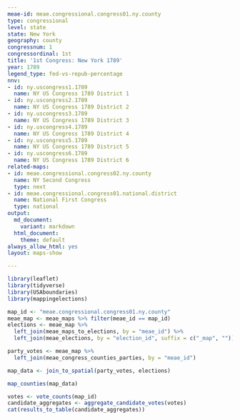 ```yaml
---
meae-id: meae.congressional.congress01.ny.county
type: congressional
level: state
state: New York
geography: county
congressnum: 1
congressordinal: 1st
title: '1st Congress: New York 1789'
year: 1789
legend_type: fed-vs-repub-percentage
nnv:
- id: ny.uscongress1.1789
  name: NY US Congress 1789 District 1
- id: ny.uscongress2.1789
  name: NY US Congress 1789 District 2
- id: ny.uscongress3.1789
  name: NY US Congress 1789 District 3
- id: ny.uscongress4.1789
  name: NY US Congress 1789 District 4
- id: ny.uscongress5.1789
  name: NY US Congress 1789 District 5
- id: ny.uscongress6.1789
  name: NY US Congress 1789 District 6
related-maps:
- id: meae.congressional.congress02.ny.county
  name: NY Second Congress
  type: next
- id: meae.congressional.congress01.national.district
  name: National First Congress
  type: national
output:
  md_document:
    variant: markdown
  html_document:
    theme: default
always_allow_html: yes
layout: maps-show

---
```


```r
library(leaflet)
library(tidyverse)
library(USAboundaries)
library(mappingelections)

map_id <- "meae.congressional.congress01.ny.county"
meae_map <- meae_maps %>% filter(meae_id == map_id)
elections <- meae_map %>% 
  left_join(meae_maps_to_elections, by = "meae_id") %>% 
  left_join(meae_elections, by = "election_id", suffix = c("_map", ""))

party_votes <- meae_map %>% 
  left_join(meae_congress_counties_parties, by = "meae_id")

map_data <- join_to_spatial(party_votes, elections)
```

<div class="map">

```r
map_counties(map_data)
```

</div>

<div class="results-table">

```r
votes <- vote_counts(map_id)
candidate_aggregates <- aggregate_candidate_votes(votes)
cat(results_to_table(candidate_aggregates))
```

</div>
